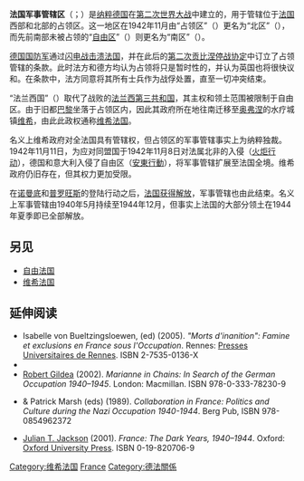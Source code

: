 {{Infobox former country
|native_name = ''Militärverwaltung in Frankreich''
|conventional_long_name = 法国军事管辖区
|common_name = 德占法国
|continent = Europe
|status = {{le|军事管辖区 (纳粹德国)|Military Administration (Nazi Germany)|军事管辖区}}
|empire = [[纳粹德国|纳粹德国]]
|status_text = {{le|军事管辖区 (纳粹德国)|Military Administration (Nazi Germany)|德国军事管辖}}领土
|era = 第二次世界大战
|event_start = [[第二次贡比涅停战协定|第二次贡比涅停战协定]]
|year_start = 1940年
|date_start = 6月22日
|event1 = {{le|安东行动|Case Anton}}
|date_event1  = 1942年11月11日
|event_end = [[解放巴黎|解放巴黎]]
|year_end = 1944年
|date_end = 8月25日
|p1 = 法兰西第三共和国
|flag_p1 = Flag of France (1794–1815, 1830–1958).svg
|s1 = 法兰西共和国临时政府
|flag_s1 = Flag of France (1794–1815, 1830–1958).svg
|image_flag = Flag of German Reich (1935–1945).svg
|flag = 德国国旗#纳粹时期
|image_coat = Reichsadler.svg
|symbol_type = 徽章
|symbol = 德国国徽#纳粹德国
|coa_size = 100px
|image_map = FranceOccupee.jpg
|image_map_caption = 法国的[[纳粹德国|德国]]（粉色）及[[義大利社會共和國|意大利]][[意占法国|占领区]]（绿色）：“占领区”、“[[自由区|自由区]]”、“禁区”、比利时和法国北部军事管辖区及阿尔萨斯-洛林
|capital = [[巴黎|巴黎]]
|capital_type = 行政中心
|title_leader = 军事指挥官
|leader1 = {{le|奥托·冯·施蒂普纳格尔|Otto von Stülpnagel}}
|year_leader1 = 1940-1942
|leader2 = [[卡尔-海因利希·冯·史图尔普纳格|卡尔-海因利希·冯·史图尔普纳格]]
|year_leader2 = 1942-1944
|leader3 = 卡尔·基钦格
|year_leader3 = 1944
|footnotes = 
}}

'''法国军事管辖区'''（{{lang-de|Militärverwaltung in Frankreich}}；{{lang-fr|Occupation de la France par l'Allemagne}}）是[[纳粹德国|纳粹德国]]在[[第二次世界大战|第二次世界大战]]中建立的{{le|军事管辖区 (纳粹德国)|Military Administration (Nazi Germany)|临时管辖机构}}，用于管辖位于[[法国|法国]]西部和北部的占领区。这一地区在1942年11月由“占领区”（{{lang-fr|zone occupée}}）更名为“北区”（{{lang-fr|zone nord}}），而先前南部未被占领的“[[自由区|自由区]]”（{{lang-fr|zone libre}}）则更名为“南区”（{{lang-fr|zone sud}}）。

[[德国国防军|德国国防军]]通过[[闪电战|闪电战]][[法国战役|击溃法国]]，并在此后的[[第二次贡比涅停战协定|第二次贡比涅停战协定]]中订立了占领管辖的条款。此时法方和德方均认为占领将只是暂时性的，并认为英国也将很快议和。在条款中，法方同意将其所有士兵作为战俘处置，直至一切冲突结束。

“法兰西国”（{{lang-fr|État français}}）取代了战败的[[法兰西第三共和国|法兰西第三共和国]]，其主权和领土范围被限制于自由区。由于旧都[[巴黎|巴黎]]坐落于占领区内，因此其政府所在地往南迁移至[[奥弗涅大区|奥弗涅]]的水疗城镇[[维希|维希]]，由此此政权通称[[维希法国|维希法国]]。

名义上维希政府对全法国具有管辖权，但占领区的军事管辖事实上为纳粹独裁。1942年11月11日，为应对同盟国于1942年11月8日对法属北非的入侵（[[火炬行动|火炬行动]]），德国和意大利入侵了自由区（[[安東行動|安東行動]]），将军事管辖扩展至法国全境。维希政府仍旧存在，但其权力更加受限。

在[[霸王行动|诺曼底]]和[[龙骑兵行动|普罗旺斯]]的登陆行动之后，[[自由法国|法国获得解放]]，军事管辖也由此结束。名义上军事管辖由1940年5月持续至1944年12月，但事实上法国的大部分领土在1944年夏季即已全部解放。

==另见==
* [[自由法国|自由法国]]
* [[维希法国|维希法国]]

==延伸阅读==
* Isabelle von Bueltzingsloewen, (ed) (2005). ''"Morts d'inanition": Famine et exclusions en France sous l'Occupation''. Rennes: [[Presses_Universitaires_de_Rennes|Presses Universitaires de Rennes]]. ISBN 2-7535-0136-X
* {{cite book |author={{tsl|fr|Philippe Burrin|}} |title=France Under the Germans: Collaboration and Compromise |url=https://archive.org/details/franceundergerma00phil |publisher=New Press |location=New York |year=1998 |pages= |isbn=1-56584-439-4 |oclc= |doi= |accessdate=}}
* [[Robert_Gildea|Robert Gildea]] (2002). ''Marianne in Chains: In Search of the German Occupation 1940–1945''. London: Macmillan. ISBN 978-0-333-78230-9
* {{tsl|de|Gerhard Hirschfeld|}} & Patrick Marsh  (eds) (1989). ''Collaboration in France: Politics and Culture during the Nazi Occupation 1940-1944''. Berg Pub, ISBN 978-0854962372 
* [[Julian_T._Jackson|Julian T. Jackson]] (2001). ''France: The Dark Years, 1940–1944''. Oxford: [[Oxford_University_Press|Oxford University Press]]. ISBN 0-19-820706-9

{{纳粹德国行政领土}}
{{纳粹德国占领国家}}
{{納粹德國行政區劃及德國佔領區}}
{{authority control}}
[[Category:维希法国|Category:维希法国]]
[[Category:第二次世界大战占领区|France]]
[[Category:德法關係|Category:德法關係]]
